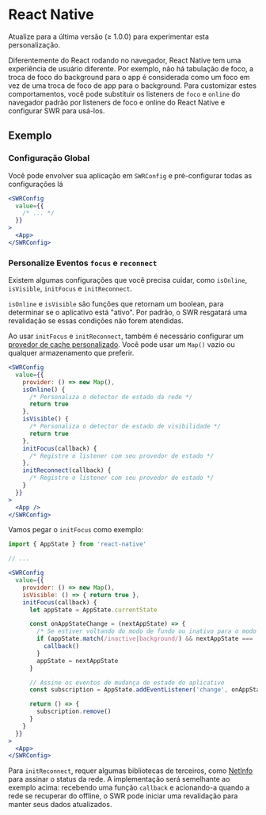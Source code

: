 
# React Native

<Callout>
Atualize para a última versão (≥ 1.0.0) para experimentar esta personalização.

</Callout>

Diferentemente do React rodando no navegador, React Native tem uma experiência de usuário diferente. Por exemplo, não há tabulação de foco, a troca de foco do background para o app é considerada como um foco em vez de uma troca de foco de app para o background.
Para customizar estes comportamentos, você pode substituir os listeners de `foco` e `online` do navegador padrão por listeners de foco e online do React Native e configurar SWR para usá-los.

## Exemplo

### Configuração Global

Você pode envolver sua aplicação em `SWRConfig` e pré-configurar todas as configurações lá

```jsx
<SWRConfig
  value={{
    /* ... */
  }}
>
  <App>
</SWRConfig>
```

### Personalize Eventos `focus` e `reconnect`

Existem algumas configurações que você precisa cuidar, como `isOnline`, `isVisible`, `initFocus` e `initReconnect`.

`isOnline` e `isVisible` são funções que retornam um boolean, para determinar se o aplicativo está "ativo". Por padrão, o SWR resgatará uma revalidação se essas condições não forem atendidas.

Ao usar `initFocus` e `initReconnect`, também é necessário configurar um [provedor de cache personalizado](/docs/advanced/cache). Você pode usar um `Map()` vazio ou qualquer armazenamento que preferir.

```jsx
<SWRConfig
  value={{
    provider: () => new Map(),
    isOnline() {
      /* Personaliza o detector de estado da rede */
      return true
    },
    isVisible() {
      /* Personaliza o detector de estado de visibilidade */
      return true
    },
    initFocus(callback) {
      /* Registre o listener com seu provedor de estado */
    },
    initReconnect(callback) {
      /* Registre o listener com seu provedor de estado */
    }
  }}
>
  <App />
</SWRConfig>
```

Vamos pegar o `initFocus` como exemplo:

```jsx
import { AppState } from 'react-native'

// ...

<SWRConfig
  value={{
    provider: () => new Map(),
    isVisible: () => { return true },
    initFocus(callback) {
      let appState = AppState.currentState

      const onAppStateChange = (nextAppState) => {
        /* Se estiver voltando do modo de fundo ou inativo para o modo ativo */
        if (appState.match(/inactive|background/) && nextAppState === 'active') {
          callback()
        }
        appState = nextAppState
      }

      // Assine os eventos de mudança de estado do aplicativo
      const subscription = AppState.addEventListener('change', onAppStateChange)

      return () => {
        subscription.remove()
      }
    }
  }}
>
  <App>
</SWRConfig>
```

Para `initReconnect`, requer algumas bibliotecas de terceiros, como [NetInfo](https://github.com/react-native-netinfo/react-native-netinfo) para assinar o status da rede. A implementação será semelhante ao exemplo acima: recebendo uma função `callback` e acionando-a quando a rede se recuperar do offline, o SWR pode iniciar uma revalidação para manter seus dados atualizados.

